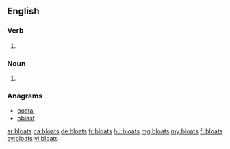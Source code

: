 ==English==

===Verb===
{{head|en|verb form}}

# {{en-third-person singular of|bloat}}

===Noun===
{{head|en|noun plural form}}
# {{plural of|bloat|lang=en}}

===Anagrams===
* [[bostal#English|bostal]]
* [[oblast#English|oblast]]

[[ar:bloats]]
[[ca:bloats]]
[[de:bloats]]
[[fr:bloats]]
[[hu:bloats]]
[[mg:bloats]]
[[my:bloats]]
[[fi:bloats]]
[[sv:bloats]]
[[vi:bloats]]